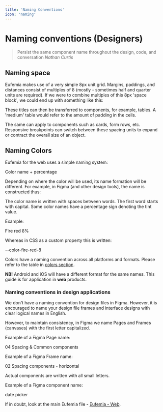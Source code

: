 ```yaml
---
title: 'Naming Conventions'
icon: 'naming'
---
```




# Naming conventions (Designers)

> Persist the same component name throughout the design, code, and conversation <cite>Nathan Curtis</cite>

## Naming space

Eufemia makes use of a very simple 8px unit grid. Margins, paddings, and distances consist of multiples of 8 (mostly - sometimes half and quarter units are required). If we were to combine multiples of this 8px 'space block', we could end up with something like this:

<InlineImg
  src={NamingSpace}
  caption="Naming space units"
  alt="Naming space units"
/>

These titles can then be transferred to components, for example, tables. A 'medium' table would refer to the amount of padding in the cells.

<InlineImg
  src={TablesSpace}
  caption="Applying space to tables"
  alt="Applying space to tables"
/>

The same can apply to components such as cards, form rows, etc. Responsive breakpoints can switch between these spacing units to expand or contract the overall size of an object.

## Naming Colors

Eufemia for the web uses a simple naming system:

<div class="typography-box">Color name + percentage</div>

Depending on where the color will be used, its name formation will be different. For example, in Figma (and other design tools), the name is constructed thus:

The color name is written with spaces between words. The first word starts with capital. Some color names have a percentage sign denoting the tint value.

Example:

<div class="typography-box">Fire red 8%</div>

Whereas in CSS as a custom property this is written:

<div class="typography-box">--color-fire-red-8</div>

Colors have a naming convention across all platforms and formats. Please refer to the table in [colors section](/quickguide-designer/colors).

**NB!** Android and iOS will have a different format for the same names. This guide is for application in **web** products.

### Naming conventions in design applications

We don't have a naming convention for design files in Figma. However, it is encouraged to name your design file frames and interface designs with clear logical names in English.

However, to maintain consistency, in Figma we name Pages and Frames (canvases) with the first letter capitalized.

Example of a Figma Page name:

<div class="typography-box">04 Spacing & Common components</div>

Example of a Figma Frame name:

<div class="typography-box">02 Spacing components - horizontal</div>

Actual components are written with all small letters.

Example of a Figma component name:

<div class="typography-box">date picker</div>

If in doubt, look at the main Eufemia file - [Eufemia - Web](https://www.figma.com/file/cdtwQD8IJ7pTeE45U148r1/Eufemia-Web?node-id=530%3A49).
